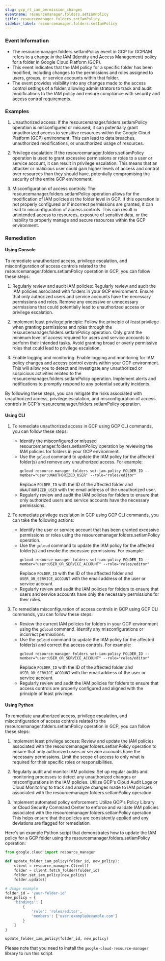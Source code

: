 ```yaml
--- 
slug: gcp_rt_iam_permission_changes
eventname: resourcemanager.folders.setIamPolicy
title: resourcemanager.folders.setIamPolicy
sidebar_label: resourcemanager.folders.setIamPolicy
---
```

                       
### Event Information

- The resourcemanager.folders.setIamPolicy event in GCP for GCPIAM refers to a change in the IAM (Identity and Access Management) policy for a folder in Google Cloud Platform (GCP).
- This event indicates that the IAM policy for a specific folder has been modified, including changes to the permissions and roles assigned to users, groups, or service accounts within that folder.
- The event provides visibility into any changes made to the access control settings of a folder, allowing administrators to track and audit modifications to the IAM policy and ensure compliance with security and access control requirements.


### Examples

1. Unauthorized access: If the resourcemanager.folders.setIamPolicy operation is misconfigured or misused, it can potentially grant unauthorized access to sensitive resources within the Google Cloud Platform (GCP) environment. This can lead to data breaches, unauthorized modifications, or unauthorized usage of resources.

2. Privilege escalation: If the resourcemanager.folders.setIamPolicy operation is used to grant excessive permissions or roles to a user or service account, it can result in privilege escalation. This means that an attacker or malicious user could gain higher levels of access and control over resources than they should have, potentially compromising the security of the entire GCP environment.

3. Misconfiguration of access controls: The resourcemanager.folders.setIamPolicy operation allows for the modification of IAM policies at the folder level in GCP. If this operation is not properly configured or if incorrect permissions are granted, it can lead to misconfiguration of access controls. This can result in unintended access to resources, exposure of sensitive data, or the inability to properly manage and secure resources within the GCP environment.

### Remediation

#### Using Console

To remediate unauthorized access, privilege escalation, and misconfiguration of access controls related to the resourcemanager.folders.setIamPolicy operation in GCP, you can follow these steps:

1. Regularly review and audit IAM policies: Regularly review and audit the IAM policies associated with folders in your GCP environment. Ensure that only authorized users and service accounts have the necessary permissions and roles. Remove any excessive or unnecessary permissions that could potentially lead to unauthorized access or privilege escalation.

2. Implement least privilege principle: Follow the principle of least privilege when granting permissions and roles through the resourcemanager.folders.setIamPolicy operation. Only grant the minimum level of access required for users and service accounts to perform their intended tasks. Avoid granting broad or overly permissive roles that could lead to privilege escalation.

3. Enable logging and monitoring: Enable logging and monitoring for IAM policy changes and access control events within your GCP environment. This will allow you to detect and investigate any unauthorized or suspicious activities related to the resourcemanager.folders.setIamPolicy operation. Implement alerts and notifications to promptly respond to any potential security incidents.

By following these steps, you can mitigate the risks associated with unauthorized access, privilege escalation, and misconfiguration of access controls in GCP's resourcemanager.folders.setIamPolicy operation.

#### Using CLI

1. To remediate unauthorized access in GCP using GCP CLI commands, you can follow these steps:
   - Identify the misconfigured or misused resourcemanager.folders.setIamPolicy operation by reviewing the IAM policies for folders in your GCP environment.
   - Use the `gcloud` command to update the IAM policy for the affected folder(s) and remove any unauthorized access. For example:
     ```
     gcloud resource-manager folders set-iam-policy FOLDER_ID --member="user:UNAUTHORIZED_USER" --role="roles/editor"
     ```
     Replace `FOLDER_ID` with the ID of the affected folder and `UNAUTHORIZED_USER` with the email address of the unauthorized user.
   - Regularly review and audit the IAM policies for folders to ensure that only authorized users and service accounts have the necessary permissions.

2. To remediate privilege escalation in GCP using GCP CLI commands, you can take the following actions:
   - Identify the user or service account that has been granted excessive permissions or roles using the resourcemanager.folders.setIamPolicy operation.
   - Use the `gcloud` command to update the IAM policy for the affected folder(s) and revoke the excessive permissions. For example:
     ```
     gcloud resource-manager folders set-iam-policy FOLDER_ID --member="user:USER_OR_SERVICE_ACCOUNT" --role="roles/editor"
     ```
     Replace `FOLDER_ID` with the ID of the affected folder and `USER_OR_SERVICE_ACCOUNT` with the email address of the user or service account.
   - Regularly review and audit the IAM policies for folders to ensure that users and service accounts have only the necessary permissions for their roles.

3. To remediate misconfiguration of access controls in GCP using GCP CLI commands, you can follow these steps:
   - Review the current IAM policies for folders in your GCP environment using the `gcloud` command. Identify any misconfigurations or incorrect permissions.
   - Use the `gcloud` command to update the IAM policy for the affected folder(s) and correct the access controls. For example:
     ```
     gcloud resource-manager folders set-iam-policy FOLDER_ID --member="user:USER_OR_SERVICE_ACCOUNT" --role="roles/editor"
     ```
     Replace `FOLDER_ID` with the ID of the affected folder and `USER_OR_SERVICE_ACCOUNT` with the email address of the user or service account.
   - Regularly review and audit the IAM policies for folders to ensure that access controls are properly configured and aligned with the principle of least privilege.

#### Using Python

To remediate unauthorized access, privilege escalation, and misconfiguration of access controls related to the resourcemanager.folders.setIamPolicy operation in GCP, you can follow these steps:

1. Implement least privilege access: Review and update the IAM policies associated with the resourcemanager.folders.setIamPolicy operation to ensure that only authorized users or service accounts have the necessary permissions. Limit the scope of access to only what is required for their specific roles or responsibilities.

2. Regularly audit and monitor IAM policies: Set up regular audits and monitoring processes to detect any unauthorized changes or misconfigurations in the IAM policies. Utilize GCP's Cloud Audit Logs or Cloud Monitoring to track and analyze changes made to IAM policies associated with the resourcemanager.folders.setIamPolicy operation.

3. Implement automated policy enforcement: Utilize GCP's Policy Library or Cloud Security Command Center to enforce and validate IAM policies associated with the resourcemanager.folders.setIamPolicy operation. This helps ensure that the policies are consistently applied and any deviations are flagged for remediation.

Here's an example Python script that demonstrates how to update the IAM policy for a GCP folder using the resourcemanager.folders.setIamPolicy operation:

```python
from google.cloud import resource_manager

def update_folder_iam_policy(folder_id, new_policy):
    client = resource_manager.Client()
    folder = client.fetch_folder(folder_id)
    folder.set_iam_policy(new_policy)
    folder.update()

# Usage example
folder_id = 'your-folder-id'
new_policy = {
    'bindings': [
        {
            'role': 'roles/editor',
            'members': ['user:example@example.com']
        }
    ]
}

update_folder_iam_policy(folder_id, new_policy)
```

Please note that you need to install the `google-cloud-resource-manager` library to run this script.


 